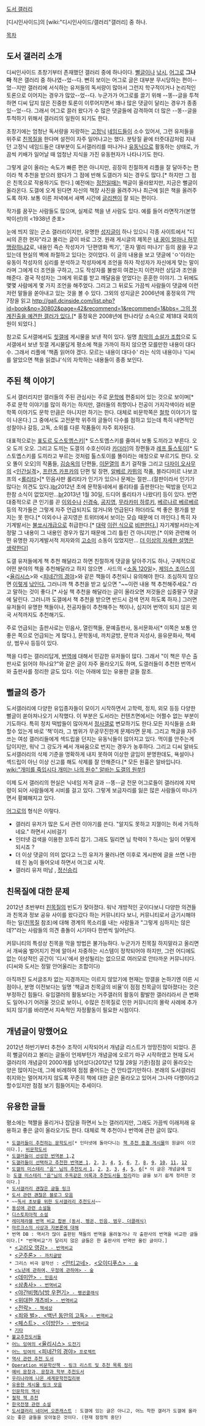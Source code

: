 [http://gall.dcinside.com/list.php?id=book 도서 갤러리]

[디시인사이드]의 [wiki:"디시인사이드/갤러리"갤러리] 중 하나. 

[[목차]]

== 도서 갤러리 소개 ==

디씨인사이드 초창기부터 존재했던 갤러리 중에 하나이다. [[뻘글]]이나 [[낚시]], [[어그로]] '''그나마''' 적은 갤러리 중 하나였--었--다. 뻔히 보이는 어그로 글은 대부분 무시당하는 편이--었--지만 갤러리에 서식하는 유저들의 독서량이 많아서 그런지 학구적이거나 논리적인 토론으로 이어지는 경우가 많았--었--다. 누군가가 어그로를 끌기 위해 --똥--글을 투척하면 디씨 답지 않은  진중한 토론이 이루어지면서 꽤나 많은 댓글이 달리는 경우가 종종 있--었--다. 그래서 어그로 끌러 왔다가 수 많은 댓글들에 감격하여 더 많은 --똥--글을 투척하기 위해서 갤러리의 일원이 되기도 한다. 

초창기에는 엄청난 독서량을 자랑하는 [[고정닉]] [[네임드]]들이 소수 있어서, 그런 유저들을 위주로 [[친목질]]을 한다며 설전이 자주 일어나고는 했다. 분탕질 끝에 터줏대감처럼 지내던 고정닉 네임드들은 대부분이 도서갤러리를 떠나거나 [[유동닉]]으로 활동하는 상태로, 가끔씩 키배가 일어날 때 엄청난 지식을 가진 유동현자가 나타나기도 한다.

그렇게 글이 올라는 속도가 빠른 편은 아니지만, 굉장히 친절하게 리플을 잘 달아주는 편이라 책 추천을 받으러 왔다가 그 점에 반해 도갤러가 되는 경우도 많다.[* 하지만 그 점은 친목으로 작용하기도 한다.] 예전에는 [[정전]]일때는 책글이 올라왔지만, 지금은 뻘글이 올라온다. 도갤에 오게 된다면 자신의 책장 사진을 올려주거나 최근에 읽은 책을 올려주도록 하자. 보통 이른 저녁에서 새벽 시간에 [[글리젠]]이 잘 되는 편이다.

작가를 꿈꾸는 사람들도 많으며, 실제로 책을 낸 사람도 있다. 예를 들어 라면작가(본명 박이선)의 <1938년 춘포>

눈에 띄지 않는 군소 갤러리이지만, 유명한 [[성지]]글이 하나 있으니 각종 사이트에서 "디씨의 흔한 현자"라고 불리는 글이 바로 그것. 원래 게시글의 제목은 [http://gall.dcinside.com/list.php?id=book&no=107671 내 꿈이 얼마나 허무맹랑하냐2]로, 내용인 즉슨 작성자가 '단편영화 찍기', '혼자 멀리 떠나기' 등의 꿈을 꾸고 있는데 현실의 벽에 좌절하고 있다는 것이었다. 이 글의 내용을 보고 댓글에 'ㅇ'이라는 유동이 작성자의 심리를 분석하고 작성자에게 조언을 하자 작성자가 자신에게 맞는 말이라며 그에게 더 조언을 구하고, 그도 작성자를 불쌍히 여겼는지 이런저런 상담과 조언을 해준다. 결국 작성자는 그에게 위로를 받고 깨달음을 얻었다는 훈훈한 이야기. 그 뒤에도 몇몇 사람에게 몇 가지 조언을 해주었다. 그리고 그 뒤로도 가끔씩 사람들이 댓글에 이런저런 말들을 쏟아내고 있는 것을 볼 수 있다. 그외의 성지글은 2006년에 홍정욱의 7막 7장을 읽고 [[http://gall.dcinside.com/list.php?id=book&no=30802&page=42&recommend=1&recommend=1&bbs= 그의 정계진출을 예견한 갤러가 있다.]][* 홍정욱은 2008년에 한나라당 소속으로 제18대 국회의원이 되었다.] 

참고로 도서갤에서도 [[힛갤]]에 게시물을 보낸 적이 있다. 일명 [http://gall.dcinside.com/list.php?id=hit&no=3228 최악의 소설가 조합]으로 도서갤에서 보낸 힛갤 게시물답게 평소에 책을 가까이 하지 않으면 모를만한 내용이 대다수. 그래서 리플에 '책좀 읽어야 겠다. 모르는 내용이 대다수' 라는 식의 내용이나 '디씨를 알았으면 책을 읽겠냐'식의 자학하는 내용들이 종종 보인다. 

== 주된 책 이야기 ==

도서 갤러리지만 갤러들의 주된 관심사는 주로 [[문학]]에 편중되어 있는 것으로 보이며[* 주로 문학 이야기를 많이 하기는 하지만, 갤러들의 취향이나 전공이 가지각색이라 비문학쪽 이야기도 문학 만큼은 아니지만 하기는 한다. 대체로 비문학쪽은 [[철학]] 이야기가 많이 나온다.] 그 중에서도 고전문학 위주의 글들이 다수를 점하고 있는데 특히 내면적인 성찰이나 갈등, 고독, 소외를 다룬 작품들이 자주 회자된다. 

대표적으로는 [[표도르 도스토옙스키]][* 도스토옙스키를 줄여서 보통 도끼라고 부른다. 오오 도끼 오오. 그리고 도끼는 도갤의 수호신이라 [[카더라]]]의 장편들과 [[레프 톨스토이]][* 도스토옙스키를 도끼라고 부르는 것처럼 톨스토이를 똘이라는 애칭으로 부르기도 한다. 오오 똘이 오오]의 작품들, [[김승옥]]의 단편들, [[이문열]]의 초기 걸작들 그리고 [[다자이 오사무]]의 <[[인간실격]]>, [[프란츠 카프카]]의 단편 및 장편, [[알베르 카뮈]]의 작품, 블라디미르 나보코프의 <[[롤리타]]>[* 민음사판 롤리타가 인기가 있으나 문제는 절판...(절판이라서 인기가 많다는 의견도 있다.)[[br]]2012년 초에 문학동네에서 롤리타를 출판한다는 떡밥을 던지고 한참 소식이 없었지만...[[br]]2013년 1월 30일, 드디어 롤리타가 나왔다!] 등이 있다. 반면 대중적으로 큰 인기를 끈 [[이외수]]나 [[신경숙]], [[공지영]], [[무라카미 하루키]], [[베르나르 베르베르]] 등의 작가들은 그렇게 자주 언급되지도 않거니와 언급된다 하더라도 썩 좋은 평가를 받지는 못 한다.[* 이외수나 공지영은 트위터에서 보이는 모습 때문에 더 까인다.] 특히 자기계발서는 [[불쏘시개]]급으로 취급한다.[* [http://gall.dcinside.com/list.php?id=book&no=115285 대략] [http://gall.dcinside.com/list.php?id=book&no=269974 이런 식으로] [http://gall.dcinside.com/list.php?id=book&no=267604 비판한다.]] 자기계발서라는게 정말 그 내용이 그 내용인 경우가 많기 때문에 그리 틀린 건 아니지만.[* 이와 관련해 어떤 유명한 자기계발서적 저자와의 [[고소미]] 소동이 있었지만... [[더 이상의 자세한 설명은 생략한다]]]

도갤 유저들에게 책 추천 해달라고 하면 친절하게 댓글을 달아주기도 하나, 구체적으로 어떤 분야의 책을 추천해달라고 하지 않으면 . 사드의 <[[소돔 120일]]>, [[제임스 조이스]]의 <[[율리시스]]>와 <[[피네간의 경야]]>와 같은 책들이 추천되니 유의해야 한다. 조심하지 않으면 [http://gall.dcinside.com/list.php?id=book&no=384908 이렇게] [http://gall.dcinside.com/list.php?id=book&no=384913 낚인다.] 그러니까 책 추천을 받고 싶으면 "~~이런 내용 책 추천해주세요." 라고 말하는 것이 좋다.[* 사실 책 추천을 해달라는 글이 올라오면 저것들은 십중팔구 댓글에 달린다. 그러니까 도갤에서 책 추천을 받으면 반드시 검색 먼저 하도록 하자.] 그러면 유저들이 유명한 책들이나, 전공자들이 추천해주는 책이나, 심지어 번역이 되지 않은 외국 서적까지도 추천해기도. 

주로 언급되는 출판사로는 민음사, 열린책들, 문예출판사, 동서문화사[* 이쪽은 보통 안 좋은 쪽으로 언급되는 게 많다.], 문학동네, 까치글방, 문학과 지성사, 을유문화사, 책세상, 범우사 등등이 있다. 

책을 다루는 갤러리답게, [[번역]]에 대해서 민감한 유저들이 많다. 그래서 "이 책은 무슨 출판사로 읽어야 하나요?"와 같은 글이 자주 올라오기도 하며, 도갤러들이 추천한 번역서와 출판사를 정리한 글도 있다. 이는 아래에 있는 유용한 글들 참조.

== 뻘글의 증가 ==

도서갤러리에 다양한 유입종자들이 모이기 시작하면서 고학력, 정치, 외모 등등 다양한 뻘글이 쏟아져나오기 시작했다. 이 부분은 도서라는 컨텐츠면에서는 어쩔수 없는 부분이기도하다. 특히 정치 떡밥들이 많아져서 [[정사갤]]로 변모하기도 한다.모든 지식들을 소화할수 있는게 바로 '책'이라, 그 범위가 무궁무진한게 문제라면 문제. 그리고 책글을 자주 쓰는 여성 갤러리들에게 섹드립을 던지는 유동닉들이 많아지고 있다. 먹이를 안주는게 답이지만, 워낙 그 강도가 쎄서 개싸움으로 번지는 경우가 농후하다. 그리고 디씨 알바도 도서갤러리의 삭제 기준을 명확하게 내지 못하여 이상한 글임이 분명한데도, 욕설이나 섹드립이 아닌 이상 신고를 해도 삭제를 잘 안해준다.[* 모든 원흉은 알바입니다. [[wiki:"개미를 죽입시다 개미는 나의 원수" 알바는 도갤의 원쑤!]]]

이제 도서 갤러리의 현실은 닉네임 저격 글과 --똥--글 전문 어그로들이 갤러리에 지박령이 되어 사람들에게 
시비를 걸고 있다. 그렇게 보금자리를 잃은 많은 사람들이 떠나가면서 황폐해지고 있다.

[[어그로]]의 형식은 이렇다. 
* 갤러리 유저가 많은 도서 관련 이야기를 쓴다. "알지도 못하고 지껄이는 허세 가득하네요." 하면서 시비걸기
* 인터넷 검색을 이용한 꼬투리 잡기. 그래도 밀리면 님 학력이 ? 하시는 일이 어떻게 되시죠 ? 
* 더 이상 댓글이 의미 없다고 느낀 유저가 물러나면 이후로 게시판에 글을 쓰면 나한테 진 놈이 들어오네 하면서 어그로 시작.
* 갤러리 유저 떠남 , [[정신승리]]

== 친목질에 대한 문제 ==

2012년 초반부터 [[친목질]]의 빈도가 잦아졌다. 워낙 개방적인 곳이다보니 다양한 의견들과 친목과 정보 공유 사이를 왔다갔다 하는 커뮤니티다 보니, 커뮤니티로서 금기시해야하는 일([[친목질]] 참조)에 대해 경계의 목소리를 내는 사람들과 "그렇게 심하지는 않은데?"라는 사람들의 의견 충돌이 시기마다 한번씩 일어난다. 

커뮤니티의 특성상 친목을 막을 방법은 불가능하다. 누군가가 친목질 하지말라고 올리면서 개싸움 벌어지기 전에 알아서 자중하는 시스템이 정착되어야 하지만, 그런 어디에도 없는 이상적인 공간이 '디시'에서 완성될리는 없으므로 여러모로 안타까운 커뮤니티다. (디씨와 도서는 정말 안어울리는 조합이다)

아직까진 도서글조차 없는 지경까지는 이르지 않았기에 현재는 망갤을 논하기엔 이른 시점이나, 분명 이전보다는 일명 '책글과 친목글의 비율'이 점점 친목글이 많아졌다는 것은 부정하긴 힘들다. 유입갤러의 활동보다는 거주갤러의 활동이 활발한 갤러리라서 큰 변화도 일어나기 어려울 것으로 보이니, 수많은 친목질로 인한 커뮤니티의 몰락 사례에 추가되지 않기를 바라면서 지속적인 자정활동이 필요한 시점이다.


== 개념글이 망했어요 ==

2012년 하반기부터 추천수 조작이 시작되어서 개념글 리스트가 엉망진창이 되었다. 흔히 뻘글이라고 불리는 글들이 언제부턴가 개념글에 오르기 마구 시작하였고 현재 도서 갤러리의 개념글이 2000개를 넘어섰다(2012년 12월 28일 기준)점점 글이 올라오는 양은 많아지는데, 그에 비례하여 점점 줄어드는 건 안타깝기만하다. 본래의 도서갤러리 취지와는 멀어져가지 않도록 꾸준히 책에 대한 글은 올라오고 있어서 그나마 다행이라고 할수있지만 점점 보기 힘들어지는 추세이다. 

== 유용한 글들 ==

평소에는 책짤을 올리거나 잡담을 하면서 노는 갤러리지만, 그래도 가끔씩 이래저래 유용하고 좋은 글이 올라오기도 한다. 대체로 책 추천이나 번역에 관한 글이 많다.

 * [http://gall.dcinside.com/list.php?id=book&no=203057 도갤러들이 추천하는 문학도서][* 인터넷에 돌아다니는 [http://todayhumor.co.kr/board/view.php?kind=todaybest&table=humorbest&no=370295 책 추천 종결 게시물]의 원글이 이것이다.], [http://gall.dcinside.com/list.php?id=book&no=203058 비문학도서]
 * [http://gall.dcinside.com/list.php?id=book&no=202783 도갤러들이 선성한 번역본 1],[http://gall.dcinside.com/list.php?id=book&no=202785 2]
 * [http://gall.dcinside.com/list.php?id=book&no=214685 도갤러들이 선택하고 추천한 번역본 1], [http://gall.dcinside.com/list.php?id=book&no=214692 2], [http://gall.dcinside.com/list.php?id=book&no=214695 3], [http://gall.dcinside.com/list.php?id=book&no=214803 4], [http://gall.dcinside.com/list.php?id=book&no=214804 5], [http://gall.dcinside.com/list.php?id=book&no=214805 6], [http://gall.dcinside.com/list.php?id=book&no=214806 7], [http://gall.dcinside.com/list.php?id=book&no=214807 8], [http://gall.dcinside.com/list.php?id=book&no=214808 9], [http://gall.dcinside.com/list.php?id=book&no=214809 10], [http://gall.dcinside.com/list.php?id=book&no=214809 11], [http://gall.dcinside.com/list.php?id=book&no=214812 12]
 * [http://gall.dcinside.com/list.php?id=book&no=274628 도갤의 미스테리 "음" 님의 추천도서 1], [http://gall.dcinside.com/list.php?id=book&no=274632 2], [http://gall.dcinside.com/list.php?id=book&no=274637 3], [http://gall.dcinside.com/list.php?id=book&no=274637 3], [http://gall.dcinside.com/list.php?id=book&no=274642 4], [http://gall.dcinside.com/list.php?id=book&no=274646 5], [http://gall.dcinside.com/list.php?id=book&no=274651 6][* 이 글은 개념글에 있는 [http://gall.dcinside.com/list.php?id=book&no=188370&page=77&recommend=1&recommend=1&bbs= 도갤 미스테리 "음"님의 주옥같은 어록과 추천도서들 정리]라는 글을 보기 쉽게 정리한 것이다.]
 * [http://gall.dcinside.com/list.php?id=book&no=259317 도서갤러리 괜찮은 글들 링크]
 * [http://gall.dcinside.com/list.php?id=book&no=283589 도서 관련 괜찮은 블로그 모음]
 * ~~[http://gall.dcinside.com/list.php?id=book&no=179935 독서 초보를 위한 도서갤러리 추천도서]~~
 * [http://gall.dcinside.com/list.php?id=book&no=274534 동성애 관련 소설들]
 * [http://gall.dcinside.com/list.php?id=book&no=274847 디스토피아적 소설]
 * [http://gall.dcinside.com/list.php?id=book&no=347421 레미제라블 번역 비교 합본 (동서, 펭귄, 민음, 범우, 더클래식)]
 * [http://gall.dcinside.com/list.php?id=book&no=199420 마르크스의 사상과 자본론에 대해]
 * 번역 DB : 역서가 많이 출판된 책들의 번역을 올려놓거나 각 출판사의 번역을 비교한 글들이다.[* "번역비교"가 달리지 않은 글들은 한 출판사의 번역만 올린 글이다.]
  * [http://gall.dcinside.com/list.php?id=book&no=238784 <고리오 영감> - 번역비교]
  * [http://gall.dcinside.com/list.php?id=book&no=239058 <군주론> - 까치글방]
  * 그리스 비극 걸작선 : [http://gall.dcinside.com/list.php?id=book&no=239060 <안티고네>], [http://gall.dcinside.com/list.php?id=book&no=239059 <오이디푸스> - 숲]
  * [http://gall.dcinside.com/list.php?id=book&no=239063 <노년에 관하여, 우정에 관하여> - 숲]
  * [http://gall.dcinside.com/list.php?id=book&no=238317 <데미안> - 민음사]
  * [http://gall.dcinside.com/list.php?id=book&no=238774 <삼총사> - 번역비교]
  * [http://gall.dcinside.com/list.php?id=book&no=238977 <야간비행/남방 우편기> - 펭귄클래식]
  * [http://gall.dcinside.com/list.php?id=book&no=238292 <위대한 개츠비> - 번역비교]
  * [http://gall.dcinside.com/list.php?id=book&no=244338 <전락> - 책세상]
  * [http://gall.dcinside.com/list.php?id=book&no=238288 <죄와 벌>, <백년 동안의 고독> - 번역비교]
  * [http://gall.dcinside.com/list.php?id=book&no=238287 <페스트>, <이방인> - 번역비교]
  * [http://gall.dcinside.com/list.php?id=book&no=238290 기타]
 * [http://gall.dcinside.com/list.php?id=book&no=223077 불교추천도서들]
 * [http://qrobo.dcinside.com/inner/?mode=search3&g_name=book&q=%EC%96%B4%EB%8A%90+%EC%9E%89%EC%97%AC%EC%9D%98&g_s1=&g_s2=1&g_s3=1 어느 잉여의 <율리시스> 도전기]
 * [http://qrobo.dcinside.com/inner/?mode=search3&g_name=book&q=%EC%96%B4%EB%8A%90+%EC%9E%89%EC%97%AC%EC%9D%98+%5B%ED%94%BC%EB%84%A4%EA%B0%84%EC%9D%98+%EA%B2%BD%EC%95%BC%5D&g_s1=&g_s2=1&g_s3= 어느 잉여의 <피네간의 경야> 프로젝트]
 * [http://gall.dcinside.com/list.php?id=book&no=246038 역사 관련 추천 도서]
 * [http://gall.dcinside.com/list.php?id=book&no=209480 Operation 비문학산책 - 링크 리스트 및 추천 목록 정리]
 * [http://gall.dcinside.com/list.php?id=book&no=304940 예비 문창과, 문창과 학부 추천도서]
 * [http://gall.dcinside.com/list.php?id=book&no=174450 우리나라에 나온 세계문학전집리뷰]
 * [http://gall.dcinside.com/list.php?id=book&no=204712 유용한 게시물 링크 모음]
 * [http://qrobo.dcinside.com/inner/?mode=search3&g_s2=1&g_s3=1&q=%EC%9D%B8%EB%AC%B8%ED%95%99%EC%9D%98+%EC%97%AD%EC%82%AC&g_id=433&g_name=book 인문학의 역사]
 * [http://gall.dcinside.com/list.php?id=book&no=321692 철학 책 추천]
 * [http://gall.dcinside.com/list.php?id=book&no=276876 한국전쟁 관련 소설]
 * [http://opencast.naver.com/casthome/main.nhn?castId=DB551 도서갤러리 네이버 오픈캐스트] : 도갤에 있는 글은 아니고, 어느 착한 갤러가 도갤에 올라오는 좋은 글들을 모아놓은 것이다. (현재 잠정적 중단)
